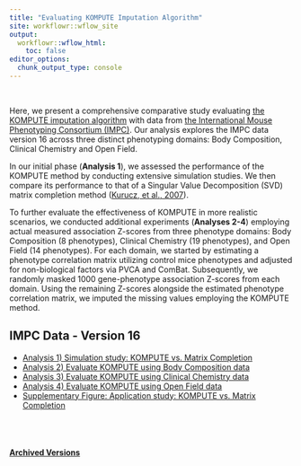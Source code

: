 ```yaml
---
title: "Evaluating KOMPUTE Imputation Algorithm"
site: workflowr::wflow_site
output:
  workflowr::wflow_html:
    toc: false
editor_options:
  chunk_output_type: console
---
```


<br>

Here, we present a comprehensive comparative study evaluating [the KOMPUTE imputation algorithm](https://github.com/statsleelab/kompute) with data from [the International Mouse Phenotyping Consortium (IMPC)](https://www.mousephenotype.org/). Our analysis explores the IMPC data version 16 across three distinct phenotyping domains: Body Composition, Clinical Chemistry and Open Field. 

In our initial phase (**Analysis 1**), we assessed the performance of the KOMPUTE method by conducting extensive simulation studies. We then compare its performance to that of a Singular Value Decomposition (SVD) matrix completion method ([Kurucz, et al., 2007](https://www.cs.uic.edu/~liub/KDD-cup-2007/proceedings/missing-value-Kurucz.pdf)).


To further evaluate the effectiveness of KOMPUTE in more realistic scenarios, we conducted additional experiments (**Analyses 2-4**) employing actual measured association Z-scores from three phenotype domains: Body Composition (8 phenotypes), Clinical Chemistry (19 phenotypes), and Open Field (14 phenotypes). For each domain, we started by estimating a phenotype correlation matrix utilizing control mice phenotypes and adjusted for non-biological factors via PVCA and ComBat. Subsequently, we randomly masked 1000 gene-phenotype association Z-scores from each domain. Using the remaining Z-scores alongside the estimated phenotype correlation matrix, we imputed the missing values employing the KOMPUTE method. 


## IMPC Data - Version 16
* [Analysis 1) Simulation study: KOMPUTE vs. Matrix Completion](kompute_test_sim_v16.html)
* [Analysis 2) Evaluate KOMPUTE using Body Composition data](kompute_test_BC_v16.html)
* [Analysis 3) Evaluate KOMPUTE using Clinical Chemistry data](kompute_test_CC_v16.html)
* [Analysis 4) Evaluate KOMPUTE using Open Field data](kompute_test_OF_v16.html)
* [Supplementary Figure: Application study: KOMPUTE vs. Matrix Completion](kompute_test_app_v16.html)


<br>
<br>


#### [Archived Versions](archives.html)  



